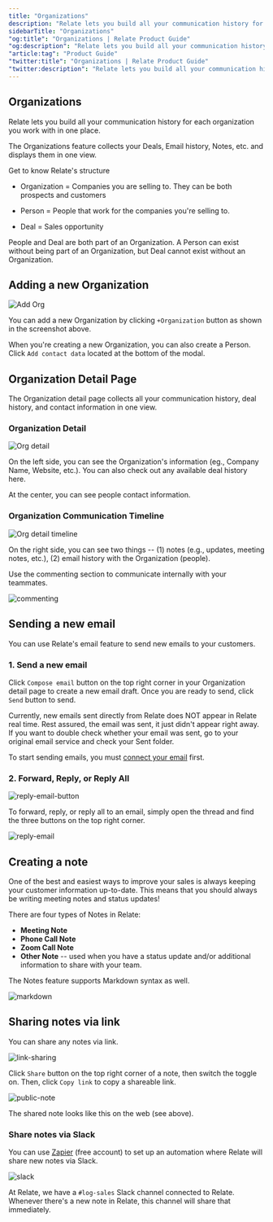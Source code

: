 ```yaml
---
title: "Organizations"
description: "Relate lets you build all your communication history for each organization you work with in one place."
sidebarTitle: "Organizations"
"og:title": "Organizations | Relate Product Guide"
"og:description": "Relate lets you build all your communication history for each organization you work with in one place."
"article:tag": "Product Guide"
"twitter:title": "Organizations | Relate Product Guide"
"twitter:description": "Relate lets you build all your communication history for each organization you work with in one place."
---
```


## Organizations

Relate lets you build all your communication history for each organization you work with in one place.

The Organizations feature collects your Deals, Email history, Notes, etc. and displays them in one view.

<Info>

Get to know Relate's structure

- Organization = Companies you are selling to. They can be both prospects and customers

- Person = People that work for the companies you're selling to.
- Deal = Sales opportunity

</Info>



People and Deal are both part of an Organization. A Person can exist without being part of an Organization, but Deal cannot exist without an Organization.

## Adding a new Organization

![Add Org](/docs/images/features/add-org.png)

You can add a new Organization by clicking `+Organization` button as shown in the screenshot above.



<Tip>When you're creating a new Organization, you can also create a Person. Click `Add contact data` located at the bottom of the modal.</Tip>



## Organization Detail Page

The Organization detail page collects all your communication history, deal history, and contact information in one view.



### Organization Detail

![Org detail](/docs/images/features/org-detail.png)

On the left side, you can see the Organization's information (eg., Company Name, Website, etc.). You can also check out any available deal history here.



At the center, you can see people contact information.

### Organization Communication Timeline

![Org detail timeline](/docs/images/features/org-detail-timeline.png)

On the right side, you can see two things -- (1) notes (e.g., updates, meeting notes, etc.), (2) email history with the Organization (people).



Use the commenting section to communicate internally with your teammates.



![commenting](/images/features/commenting.png)

## Sending a new email

You can use Relate's email feature to send new emails to your customers.

### 1. Send a new email

Click `Compose email` button on the top right corner in your Organization detail page to create a new email draft. Once you are ready to send, click `Send` button to send.



<Warning> Currently, new emails sent directly from Relate does NOT appear in Relate real time. Rest assured, the email was sent, it just didn't appear right away. If you want to double check whether your email was sent, go to your original email service and check your Sent folder. </Warning>



<Tip> To start sending emails, you must [connect your email](/setup/email-integration/google-outlook-etc) first. </Tip>



### 2. Forward, Reply, or Reply All

![reply-email-button](/docs/images/features/reply-email-button.png)



To forward, reply, or reply all to an email, simply open the thread and find the three buttons on the top right corner.



![reply-email](/docs/images/features/reply-email.png)

## Creating a note

One of the best and easiest ways to improve your sales is always keeping your customer information up-to-date. This means that you should always be writing meeting notes and status updates!



There are four types of Notes in Relate:

- **Meeting Note**
- **Phone Call Note**
- **Zoom Call Note**
- **Other Note** -- used when you have a status update and/or additional information to share with your team.



The Notes feature supports Markdown syntax as well.

![markdown](/docs/images/features/markdown.png)

## Sharing notes via link

You can share any notes via link.

![link-sharing](/docs/images/features/link-sharing.png)



Click `Share` button on the top right corner of a note, then switch the toggle on. Then, click `Copy link` to copy a shareable link.



![public-note](/docs/images/features/public-note.png)



The shared note looks like this on the web (see above).

### Share notes via Slack

You can use [Zapier](/setup/zapier-integration/what-is-zapier) (free account) to set up an automation where Relate will share new notes via Slack.

![slack](/docs/images/features/slack-integration.png)

At Relate, we have a `#log-sales` Slack channel connected to Relate. Whenever there's a new note in Relate, this channel will share that immediately.
